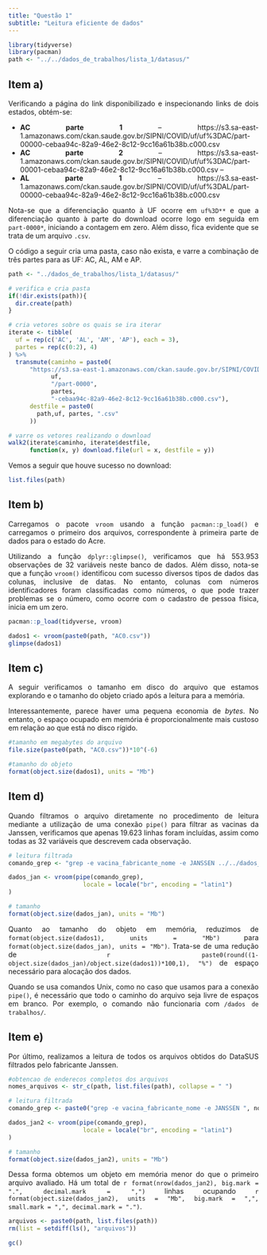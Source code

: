 ```yaml
---
title: "Questão 1"
subtitle: "Leitura eficiente de dados"
---
```


```r
library(tidyverse)
library(pacman)
path <- "../../dados_de_trabalhos/lista_1/datasus/"
```


<style>
body {
text-align: justify}
</style>


## Item a)

Verificando a página do link disponibilizado e inspecionando links de dois estados, obtém-se:

* **AC parte 1** -- https://s3.sa-east-1.amazonaws.com/ckan.saude.gov.br/SIPNI/COVID/uf/uf%3DAC/part-00000-cebaa94c-82a9-46e2-8c12-9cc16a61b38b.c000.csv
* **AC parte 2** -- https://s3.sa-east-1.amazonaws.com/ckan.saude.gov.br/SIPNI/COVID/uf/uf%3DAC/part-00001-cebaa94c-82a9-46e2-8c12-9cc16a61b38b.c000.csv -- 
* **AL parte 1** -- https://s3.sa-east-1.amazonaws.com/ckan.saude.gov.br/SIPNI/COVID/uf/uf%3DAL/part-00000-cebaa94c-82a9-46e2-8c12-9cc16a61b38b.c000.csv

Nota-se que a diferenciação quanto à UF ocorre em `uf%3D**` e que a diferenciação quanto à parte do download ocorre logo em seguida em `part-0000*`, iniciando a contagem em zero. Além disso, fica evidente que se trata de um arquivo `.csv`. 

O código a seguir cria uma pasta, caso não exista, e varre a combinação de três partes para as UF: AC, AL, AM e AP.

```r

path <- "../dados_de_trabalhos/lista_1/datasus/"

# verifica e cria pasta
if(!dir.exists(path)){
  dir.create(path)
}

# cria vetores sobre os quais se ira iterar
iterate <- tibble(
  uf = rep(c('AC', 'AL', 'AM', 'AP'), each = 3),
  partes = rep(c(0:2), 4)
) %>%
  transmute(caminho = paste0(
      "https://s3.sa-east-1.amazonaws.com/ckan.saude.gov.br/SIPNI/COVID/uf/uf%3D",
            uf,
            "/part-0000",
            partes,
            "-cebaa94c-82a9-46e2-8c12-9cc16a61b38b.c000.csv"),
      destfile = paste0(
        path,uf, partes, ".csv"
      ))

# varre os vetores realizando o download
walk2(iterate$caminho, iterate$destfile,
      function(x, y) download.file(url = x, destfile = y))
```

Vemos a seguir que houve sucesso no download:

```r
list.files(path)
```

## Item b)

Carregamos o pacote `vroom` usando a função `pacman::p_load()` e carregamos o primeiro dos arquivos, correspondente à primeira parte de dados para o estado do Acre.

Utilizando a função `dplyr::glimpse()`, verificamos que há 553.953 observações de 32 variáveis neste banco de dados. Além disso, nota-se que a função `vroom()` identificou com sucesso diversos tipos de dados das colunas, inclusive de datas. No entanto, colunas com números identificadores foram classificadas como números, o que pode trazer problemas se o número, como ocorre com o cadastro de pessoa física, inicia em um zero.

```r
pacman::p_load(tidyverse, vroom)

dados1 <- vroom(paste0(path, "AC0.csv"))
glimpse(dados1)
```

## Item c)

A seguir verificamos o tamanho em disco do arquivo que estamos explorando e o tamanho do objeto criado após a leitura para a memória.

Interessantemente, parece haver uma pequena economia de *bytes*. No entanto, o espaço ocupado em memória é proporcionalmente mais custoso em relação ao que está no disco rígido.

```r
#tamanho em megabytes do arquivo
file.size(paste0(path, "AC0.csv"))*10^(-6)

#tamanho do objeto
format(object.size(dados1), units = "Mb")
```

## Item d)

Quando filtramos o arquivo diretamente no procedimento de leitura mediante a utilização de uma conexão `pipe()` para filtrar as vacinas da Janssen, verificamos que apenas 19.623 linhas foram incluídas, assim como todas as 32 variáveis que descrevem cada observação.


```r
# leitura filtrada
comando_grep <- "grep -e vacina_fabricante_nome -e JANSSEN ../../dados_de_trabalhos/lista_1/datasus/AC0.csv"

dados_jan <- vroom(pipe(comando_grep), 
                     locale = locale("br", encoding = "latin1")
)

# tamanho
format(object.size(dados_jan), units = "Mb")
```

Quanto ao tamanho do objeto em memória, reduzimos de `format(object.size(dados1), units = "Mb")` para `format(object.size(dados_jan), units = "Mb")`. Trata-se de uma redução de `r paste0(round((1-object.size(dados_jan)/object.size(dados1))*100,1), "%")` de espaço necessário para alocação dos dados.


::: {.callout-note}
Quando se usa comandos Unix, como no caso que usamos para a conexão `pipe()`, é necessário que todo o caminho do arquivo seja livre de espaços em branco. Por exemplo, o comando não funcionaria com `/dados de trabalhos/`.
:::


## Item e)

Por último, realizamos a leitura de todos os arquivos obtidos do DataSUS filtrados pelo fabricante Janssen.

```r
#obtencao de enderecos completos dos arquivos
nomes_arquivos <- str_c(path, list.files(path), collapse = " ")

# leitura filtrada
comando_grep <- paste0("grep -e vacina_fabricante_nome -e JANSSEN ", nomes_arquivos)

dados_jan2 <- vroom(pipe(comando_grep), 
                     locale = locale("br", encoding = "latin1")
)

# tamanho
format(object.size(dados_jan2), units = "Mb")
```

Dessa forma obtemos um objeto em memória menor do que o primeiro arquivo avaliado. Há um total de `r format(nrow(dados_jan2), big.mark = ".", decimal.mark = ",")` linhas ocupando `r format(object.size(dados_jan2), units = "Mb", big.mark = ",", small.mark = ",", decimal.mark = ".")`.

```r
arquivos <- paste0(path, list.files(path))
rm(list = setdiff(ls(), "arquivos"))

gc()
```


